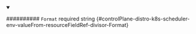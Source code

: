 
<details className="config-field" data-expandable="false" open>
<summary>

########## `Format` <span className="config-field-required" data-required="false">required</span> <span className="config-field-type">string</span> <span className="config-field-default"></span> <span className="config-field-enum"></span> {#controlPlane-distro-k8s-scheduler-env-valueFrom-resourceFieldRef-divisor-Format}



</summary>



</details>

